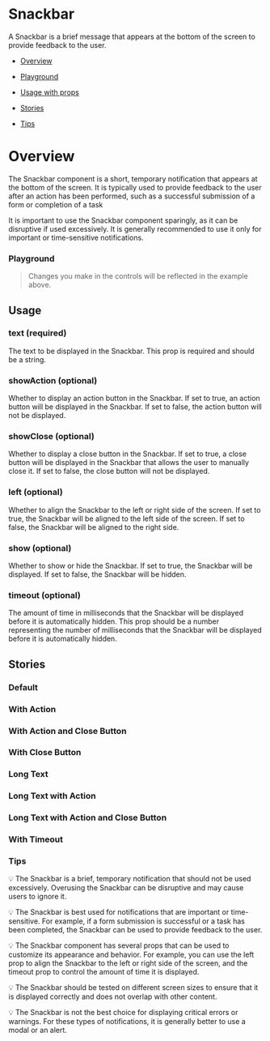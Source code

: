 

<Meta of={SnackbarStories} />

# Snackbar

A Snackbar is a brief message that appears at the bottom of the screen to provide feedback to the user.

- [Overview](#overview)

- [Playground](#playground)

- [Usage with props](#usage)

- [Stories](#stories)

- [Tips](#tips)

# Overview <a id="overview" />

The Snackbar component is a short, temporary notification that appears at the bottom of the screen. It is typically used to provide feedback to the user after an action has been performed, such as a successful submission of a form or completion of a task

It is important to use the Snackbar component sparingly, as it can be disruptive if used excessively. It is generally recommended to use it only for important or time-sensitive notifications.

<Canvas>
  <Story of={SnackbarStories.Overview} />
</Canvas>

### Playground <a id="playground" />

> Changes you make in the controls will be reflected in the example above.

<Controls
  of={SnackbarStories.Overview}
  exclude={/^(click.*|action|content|close|on.*)$/}
/>

## Usage <a id="usage" />

### text (required)

The text to be displayed in the Snackbar. This prop is required and should be a string.

### showAction (optional)

Whether to display an action button in the Snackbar. If set to true, an action button will be displayed in the Snackbar. If set to false, the action button will not be displayed.

### showClose (optional)

Whether to display a close button in the Snackbar. If set to true, a close button will be displayed in the Snackbar that allows the user to manually close it. If set to false, the close button will not be displayed.

### left (optional)

Whether to align the Snackbar to the left or right side of the screen. If set to true, the Snackbar will be aligned to the left side of the screen. If set to false, the Snackbar will be aligned to the right side.

### show (optional)

Whether to show or hide the Snackbar. If set to true, the Snackbar will be displayed. If set to false, the Snackbar will be hidden.

### timeout (optional)

The amount of time in milliseconds that the Snackbar will be displayed before it is automatically hidden. This prop should be a number representing the number of milliseconds that the Snackbar will be displayed before it is automatically hidden.

## Stories <a id="stories" />

### Default

<Canvas>
  <Story of={SnackbarStories.Defaultt} />
</Canvas>

### With Action

<Canvas>
  <Story of={SnackbarStories.WithAction} />
</Canvas>

### With Action and Close Button

<Canvas>
  <Story of={SnackbarStories.WithActionAndCloseButton} />
</Canvas>

### With Close Button

<Canvas>
  <Story of={SnackbarStories.WithCloseButton} />
</Canvas>

### Long Text

<Canvas>
  <Story of={SnackbarStories.LongText} />
</Canvas>

### Long Text with Action

<Canvas>
  <Story of={SnackbarStories.LongTextWithAction} />
</Canvas>

### Long Text with Action and Close Button

<Canvas>
  <Story of={SnackbarStories.LongTextWithActionAndCloseButton} />
</Canvas>

### With Timeout

<Canvas>
  <Story of={SnackbarStories.WithTimeout} />
</Canvas>

### Tips <a id="tips" />

💡 The Snackbar is a brief, temporary notification that should not be used excessively. Overusing the Snackbar can be disruptive and may cause users to ignore it.

💡 The Snackbar is best used for notifications that are important or time-sensitive. For example, if a form submission is successful or a task has been completed, the Snackbar can be used to provide feedback to the user.

💡 The Snackbar component has several props that can be used to customize its appearance and behavior. For example, you can use the left prop to align the Snackbar to the left or right side of the screen, and the timeout prop to control the amount of time it is displayed.

💡 The Snackbar should be tested on different screen sizes to ensure that it is displayed correctly and does not overlap with other content.

💡 The Snackbar is not the best choice for displaying critical errors or warnings. For these types of notifications, it is generally better to use a modal or an alert.
